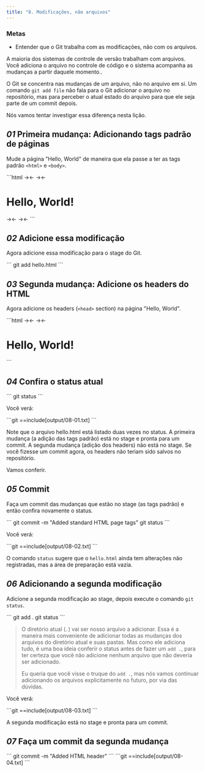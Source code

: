 ```yaml
---
title: "8. Modificações, não arquivos"
---
```


### Metas

- Entender que o Git trabalha com as modificações, não com os arquivos.

A maioria dos sistemas de controle de versão trabalham com arquivos. Você adiciona o arquivo no controle de código e o sistema acompanha as mudanças a partir daquele momento..

O Git se concentra nas mudanças de um arquivo, não no arquivo em si. Um comando `git add file` não fala para o Git adicionar o arquivo no repositório, mas para perceber o atual estado do arquivo para que ele seja parte de um commit depois.

Nós vamos tentar investigar essa diferença nesta lição.

## _01_ Primeira mudança: Adicionando tags padrão de páginas

Mude a página "Hello, World" de maneira que ela passe a ter as tags padrão `<html>` e `<body>`.

<File file="hello.html">
```html
→<html>←
  →<body>←
    <h1>Hello, World!</h1>
  →</body>←
→</html>←
```
</File>

## _02_ Adicione essa modificação

Agora adicione essa modificação para o stage do Git.

<Run>
```
git add hello.html
```
</Run>

## _03_ Segunda mudança: Adicione os headers do HTML

Agora adicione os headers (`<head>` section) na página "Hello, World".

<File file="hello.html">
```html
<html>
  →<head>←
  →</head>←
  <body>
    <h1>Hello, World!</h1>
  </body>
</html>
```
</File>

## _04_ Confira o status atual

<Run>
```
git status
```
</Run>

Você verá:

<Output>
```git
==include[output/08-01.txt]
```
</Output>

Note que o arquivo hello.html está listado duas vezes no status. A primeira mudança (a adição das tags padrão) está no stage e pronta para um commit. A segunda mudança (adição dos headers) não está no stage. Se você fizesse um commit agora, os headers não teriam sido salvos no repositório.

Vamos conferir.

## _05_ Commit

Faça um commit das mudanças que estão no stage (as tags padrão) e então confira novamente o status.

<Run>
```
git commit -m "Added standard HTML page tags"
git status
```
</Run>

Você verá:

<Output>
```git
==include[output/08-02.txt]
```
</Output>

O comando `status` sugere que o `hello.html` ainda tem alterações não registradas, mas a área de preparação está vazia.

## _06_ Adicionando a segunda modificação

Adicione a segunda modificação ao stage, depois execute o comando `git status`.

<Run>
```
git add .
git status
```
</Run>

> O diretório atual (`.`) vai ser nosso arquivo a adicionar. Essa é a maneira mais conveniente de adicionar todas as mudanças dos arquivos do diretório atual e suas pastas. Mas como ele adiciona tudo, é uma boa ideia conferir o status antes de fazer um `add .`, para ter certeza que você não adicione nenhum arquivo que não deveria ser adicionado.
>
> Eu queria que você visse o truque do `add .`, mas nós vamos continuar adicionando os arquivos explicitamente no futuro, por via das dúvidas.

Você verá:

<Output>
```git
==include[output/08-03.txt]
```
</Output>

A segunda modificação está no stage e pronta para um commit.

## _07_ Faça um commit da segunda mudança

<Run>
```
git commit -m "Added HTML header"
```
</Run>

<Output>
```git
==include[output/08-04.txt]
```
</Output>